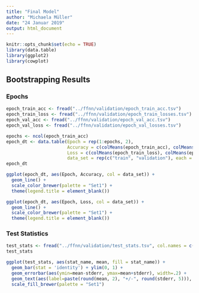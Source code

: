 ```yaml
---
title: "Final Model"
author: "Michaela Müller"
date: "24 Januar 2019"
output: html_document
---
```


```r
knitr::opts_chunk$set(echo = TRUE)
library(data.table)
library(ggplot2)
library(cowplot)
```

## Bootstrapping Results
### Epochs
```r
epoch_train_acc <- fread("../ffnn/validation/epoch_train_acc.tsv")
epoch_train_loss <- fread("../ffnn/validation/epoch_train_losses.tsv")
epoch_val_acc <- fread("../ffnn/validation/epoch_val_acc.tsv")
epoch_val_loss <- fread("../ffnn/validation/epoch_val_losses.tsv")

epochs <- ncol(epoch_train_acc)
epoch_dt <- data.table(Epoch = rep(1:epochs, 2),
                       Accuracy = c(colMeans(epoch_train_acc), colMeans(epoch_val_acc)),
                       Loss = c(colMeans(epoch_train_loss), colMeans(epoch_val_loss)),
                       data_set = rep(c("train", "validation"), each = epochs))
epoch_dt

ggplot(epoch_dt, aes(Epoch, Accuracy, col = data_set)) +
  geom_line() +
  scale_color_brewer(palette = "Set1") +
  theme(legend.title = element_blank())

ggplot(epoch_dt, aes(Epoch, Loss, col = data_set)) +
  geom_line() +
  scale_color_brewer(palette = "Set1") +
  theme(legend.title = element_blank())
```

### Test Statistics
```r
test_stats <- fread("../ffnn/validation/test_stats.tsv", col.names = c("stat_name", "mean", "stderr", "confidence"))
test_stats

ggplot(test_stats, aes(stat_name, mean, fill = stat_name)) +
  geom_bar(stat = 'identity') + ylim(0, 1) +
  geom_errorbar(aes(ymin=mean-stderr, ymax=mean+stderr), width=.2) +
  geom_text(aes(label=paste(round(mean, 2), "+/-", round(stderr, 5))), vjust=-0.8, size=3.5) +
  scale_fill_brewer(palette = "Set1")
```

